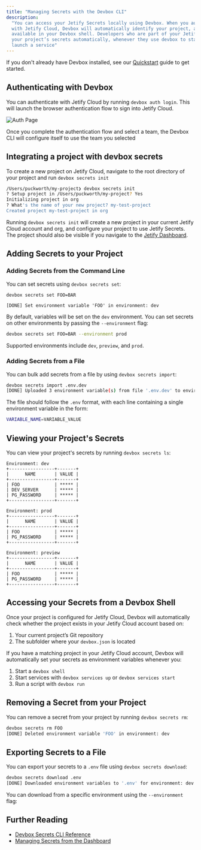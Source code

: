 ```yaml
---
title: "Managing Secrets with the Devbox CLI"
description:
  "You can access your Jetify Secrets locally using Devbox. When you authenticate your Devbox CLI
  with Jetify Cloud, Devbox will automatically identify your project, and make your secrets
  available in your Devbox shell. Developers who are part of your Jetify Cloud team can also access
  your project’s secrets automatically, whenever they use devbox to start a shell, run a script, or
  launch a service"
---
```


If you don't already have Devbox installed, see our
[Quickstart](https://www.jetify.com/docs/devbox/quickstart/) guide to get started.

## Authenticating with Devbox[​](#authenticating-with-devbox "Direct link to Authenticating with Devbox")

You can authenticate with Jetify Cloud by running `devbox auth login`. This will launch the browser
authentication flow to sign into Jetify Cloud.

![Auth Page](./jetify-authentication-page.jpeg)

Once you complete the authentication flow and select a team, the Devbox CLI will configure itself to
use the team you selected

## Integrating a project with devbox secrets[​](#integrating-a-project-with-devbox-secrets "Direct link to Integrating a project with devbox secrets")

To create a new project on Jetify Cloud, navigate to the root directory of your project and run
`devbox secrets init`

```bash
/Users/puckworth/my-project❯ devbox secrets init
? Setup project in /Users/puckworth/my-project? Yes
Initializing project in org
? What's the name of your new project? my-test-project
Created project my-test-project in org
```

Running `devbox secrets init` will create a new project in your current Jetify Cloud account and
org, and configure your project to use Jetify Secrets. The project should also be visible if you
navigate to the [Jetify Dashboard](/docs/cloud/dashboard/).

## Adding Secrets to your Project[​](#adding-secrets-to-your-project "Direct link to Adding Secrets to your Project")

### Adding Secrets from the Command Line[​](#adding-secrets-from-the-command-line "Direct link to Adding Secrets from the Command Line")

You can set secrets using `devbox secrets set`:

```bash
devbox secrets set FOO=BAR
```

```text
[DONE] Set environment variable 'FOO' in environment: dev
```

By default, variables will be set on the `dev` environment. You can set secrets on other
environments by passing the `--environment` flag:

```bash
devbox secrets set FOO=BAR --environment prod
```

Supported environments include `dev`, `preview`, and `prod`.

### Adding Secrets from a File[​](#adding-secrets-from-a-file "Direct link to Adding Secrets from a File")

You can bulk add secrets from a file by using `devbox secrets import`:

```bash
devbox secrets import .env.dev
[DONE] Uploaded 3 environment variable(s) from file '.env.dev' to environment: dev
```

The file should follow the `.env` format, with each line containing a single environment variable in
the form:

```bash
VARIABLE_NAME=VARIABLE_VALUE
```

## Viewing your Project's Secrets

You can view your project's secrets by running `devbox secrets ls`:

```text
Environment: dev
+-----------------+-------+
|      NAME       | VALUE |
+-----------------+-------+
| FOO             | ***** |
| DEV_SERVER      | ***** |
| PG_PASSWORD     | ***** |
+-----------------+-------+

Environment: prod
+-----------------+-------+
|      NAME       | VALUE |
+-----------------+-------+
| FOO             | ***** |
| PG_PASSWORD     | ***** |
+-----------------+-------+

Environment: preview
+-----------------+-------+
|      NAME       | VALUE |
+-----------------+-------+
| FOO             | ***** |
| PG_PASSWORD     | ***** |
+-----------------+-------+
```

## Accessing your Secrets from a Devbox Shell[​](#accessing-your-secrets-from-a-devbox-shell "Direct link to Accessing your Secrets from a Devbox Shell")

Once your project is configured for Jetify Cloud, Devbox will automatically check whether the
project exists in your Jetify Cloud account based on:

1. Your current project’s Git repository
2. The subfolder where your `devbox.json` is located

If you have a matching project in your Jetify Cloud account, Devbox will automatically set your
secrets as environment variables whenever you:

1. Start a `devbox shell`
2. Start services with `devbox services up` or `devbox services start`
3. Run a script with `devbox run`

## Removing a Secret from your Project[​](#removing-a-secret-from-your-project "Direct link to Removing a Secret from your Project")

You can remove a secret from your project by running `devbox secrets rm`:

```bash
devbox secrets rm FOO
[DONE] Deleted environment variable 'FOO' in environment: dev
```

## Exporting Secrets to a File[​](#exporting-secrets-to-a-file "Direct link to Exporting Secrets to a File")

You can export your secrets to a `.env` file using `devbox secrets download`:

```bash
devbox secrets download .env
[DONE] Downloaded environment variables to '.env' for environment: dev
```

You can download from a specific environment using the `--environment` flag:

## Further Reading[​](#further-reading "Direct link to Further Reading")

- [Devbox Secrets CLI Reference](/docs/devbox/cli-reference/devbox-secrets/)
- [Managing Secrets from the Dashboard](/docs/cloud/secrets/dashboard-secrets/)
